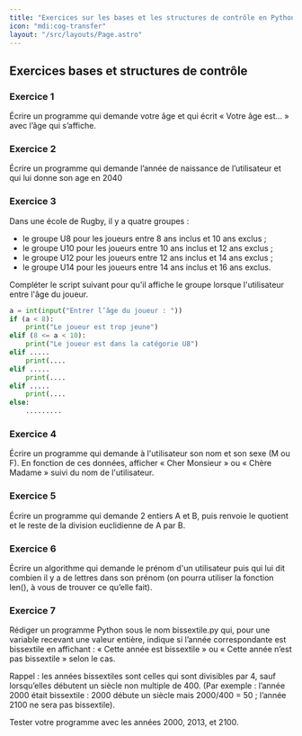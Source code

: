 ```yaml
---
title: "Exercices sur les bases et les structures de contrôle en Python"
icon: "mdi:cog-transfer"
layout: "/src/layouts/Page.astro"
---
```


## Exercices bases et structures de contrôle

### Exercice 1

Écrire un programme qui demande votre âge et qui écrit « Votre âge est… » avec
l’âge qui s’affiche.

### Exercice 2

Écrire un programme qui demande l’année de naissance de l’utilisateur et qui
lui donne son age en 2040

### Exercice 3

Dans une école de Rugby, il y a quatre groupes :
- le groupe U8 pour les joueurs entre 8 ans inclus et 10 ans exclus ;
- le groupe U10 pour les joueurs entre 10 ans inclus et 12 ans exclus ;
- le groupe U12 pour les joueurs entre 12 ans inclus et 14 ans exclus ;
- le groupe U14 pour les joueurs entre 14 ans inclus et 16 ans exclus.

Compléter le script suivant pour qu'il affiche le groupe lorsque l'utilisateur
entre l'âge du joueur.

```py
a = int(input("Entrer l’âge du joueur : "))
if (a < 8):
    print("Le joueur est trop jeune")
elif (8 <= a < 10):
    print("Le joueur est dans la catégorie U8")
elif .....
    print(....
elif .....
    print(....
elif .....
    print(....
else:
    .........
```

### Exercice 4

Écrire un programme qui demande à l'utilisateur son nom et son sexe (M ou F).
En fonction de ces données, afficher « Cher Monsieur » ou « Chère Madame »
suivi du nom de l'utilisateur.

### Exercice 5

Écrire un programme qui demande 2 entiers A et B, puis renvoie le quotient et
le reste de la division euclidienne de A par B.

### Exercice 6

Écrire un algorithme qui demande le prénom d'un utilisateur puis qui lui dit
combien il y a de lettres dans son prénom (on pourra utiliser la fonction
len(), à vous de trouver ce qu’elle fait).

### Exercice 7

Rédiger un programme Python sous le nom bissextile.py qui, pour une variable
recevant une valeur entière, indique si l’année correspondante est bissextile
en affichant : « Cette année est bissextile » ou « Cette année n’est pas
bissextile » selon le cas.

Rappel : les années bissextiles sont celles qui sont divisibles par 4, sauf
lorsqu’elles débutent un siècle non multiple de 400. (Par exemple : l’année
2000 était bissextile : 2000 débute un siècle mais 2000/400 = 50 ; l’année
2100 ne sera pas bissextile).

Tester votre programme avec les années 2000, 2013, et 2100.

